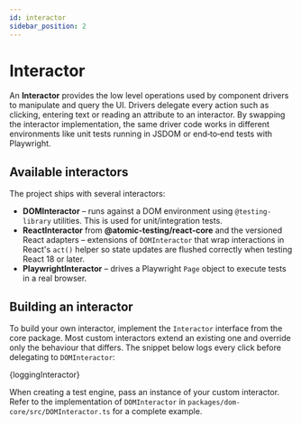 ```yaml
---
id: interactor
sidebar_position: 2
---
```



# Interactor

An **Interactor** provides the low level operations used by component drivers to
manipulate and query the UI. Drivers delegate every action such as clicking,
entering text or reading an attribute to an interactor. By swapping the
interactor implementation, the same driver code works in different environments
like unit tests running in JSDOM or end‑to‑end tests with Playwright.

## Available interactors

The project ships with several interactors:

- **DOMInteractor** – runs against a DOM environment using
  `@testing-library` utilities. This is used for unit/integration tests.
- **ReactInteractor** from **@atomic-testing/react-core** and the versioned
  React adapters – extensions of `DOMInteractor` that wrap interactions in
  React's `act()` helper so state updates are flushed correctly when testing
  React 18 or later.
- **PlaywrightInteractor** – drives a Playwright `Page` object to execute tests
  in a real browser.

## Building an interactor

To build your own interactor, implement the `Interactor` interface from the core
package. Most custom interactors extend an existing one and override only the
behaviour that differs. The snippet below logs every click before delegating to
`DOMInteractor`:

<CodeBlock language='ts'>{loggingInteractor}</CodeBlock>

When creating a test engine, pass an instance of your custom interactor. Refer to
the implementation of `DOMInteractor` in
`packages/dom-core/src/DOMInteractor.ts` for a complete example.
